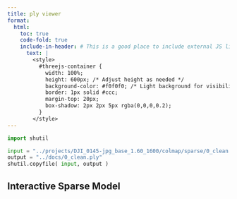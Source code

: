 ```yaml
---
title: ply viewer
format:
  html:
    toc: true
    code-fold: true
    include-in-header: # This is a good place to include external JS libraries
      text: |
        <style>
          #threejs-container {
            width: 100%;
            height: 600px; /* Adjust height as needed */
            background-color: #f0f0f0; /* Light background for visibility */
            border: 1px solid #ccc;
            margin-top: 20px;
            box-shadow: 2px 2px 5px rgba(0,0,0,0.2);
          }
        </style>
---
```


```python
import shutil

input = "../projects/DJI_0145-jpg_base_1.60_1600/colmap/sparse/0_clean.ply"
output = "../docs/0_clean.ply"
shutil.copyfile( input, output )

```

## Interactive Sparse Model

```{=html}

<div id="threejs-container" style="width: 50%; height: 50vh;"></div>

<script type="module">
import * as THREE from 'https://unpkg.com/three@0.165.0/build/three.module.js';
import { PLYLoader } from 'https://unpkg.com/three@0.165.0/examples/jsm/loaders/PLYLoader.js?module';
import { OrbitControls } from 'https://unpkg.com/three@0.165.0/examples/jsm/controls/OrbitControls.js?module';

// --- Scene Setup ---
const container = document.getElementById('threejs-container');
const scene = new THREE.Scene();
scene.background = new THREE.Color(0xf0f0f0);

const camera = new THREE.PerspectiveCamera(75, container.clientWidth / container.clientHeight, 0.1, 1000);
camera.position.z = 5;

const renderer = new THREE.WebGLRenderer({ antialias: true });
renderer.setSize(container.clientWidth, container.clientHeight);
container.appendChild(renderer.domElement);

// --- OrbitControls ---
const controls = new OrbitControls(camera, renderer.domElement);
controls.enableDamping = true;
controls.dampingFactor = 0.05;
controls.screenSpacePanning = false;
controls.minDistance = 0.1;
controls.maxDistance = 500;

// --- Lighting ---
const light = new THREE.DirectionalLight(0xffffff, 0.8);
light.position.set(5, 10, 5);
scene.add(light);
scene.add(new THREE.AmbientLight(0x999999));

// --- Globals ---
let modelGroup = null;

// --- Axis Circle Helper ---
function createAxisCircle(radius, segments, color, rotation) {
  const points = [];
  for (let i = 0; i <= segments; i++) {
    const theta = (i / segments) * Math.PI * 2;
    points.push(new THREE.Vector3(radius * Math.cos(theta), radius * Math.sin(theta), 0));
  }
  const geometry = new THREE.BufferGeometry().setFromPoints(points);
  const material = new THREE.LineBasicMaterial({ color });
  const circle = new THREE.LineLoop(geometry, material);
  if (rotation) circle.rotation.set(rotation.x, rotation.y, rotation.z);
  return circle;
}

// --- PLY Loader ---
const loader = new PLYLoader();
const plyFilePath = './0_clean.ply';

loader.load(
  plyFilePath,
  function (geometry) {
    geometry.computeBoundingBox();

    const material = new THREE.PointsMaterial({
      size: 0.005,
      vertexColors: true
    });

    const points = new THREE.Points(geometry, material);

    const center = new THREE.Vector3();
    geometry.boundingBox.getCenter(center);
    points.position.sub(center);

    modelGroup = new THREE.Group();
    modelGroup.add(points);
    scene.add(modelGroup);

    // Add axis rings
    const radius = 1.5;
    const segments = 64;
    modelGroup.add(createAxisCircle(radius, segments, 0xff0000, new THREE.Euler(0, Math.PI / 2, 0))); // X (red)
    modelGroup.add(createAxisCircle(radius, segments, 0x00ff00, new THREE.Euler(Math.PI / 2, 0, 0))); // Y (green)
    modelGroup.add(createAxisCircle(radius, segments, 0x0000ff, new THREE.Euler(0, 0, 0)));           // Z (blue)

    // Adjust camera
    const size = new THREE.Vector3();
    geometry.boundingBox.getSize(size);
    const maxDim = Math.max(size.x, size.y, size.z);
    camera.position.set(center.x, center.y, center.z + maxDim * 1.5);
    controls.target.copy(new THREE.Vector3(0, 0, 0));
    controls.update();

    console.log('PLY file loaded successfully!');
  },
  (xhr) => console.log((xhr.loaded / xhr.total * 100).toFixed(1) + '% loaded'),
  (error) => {
    console.error('An error occurred while loading the PLY file:', error);
    container.innerHTML = '<p style="color: red;">Failed to load 3D model. Check console for details.</p>';
  }
);

// --- Key Input ---
const keys = {};
window.addEventListener('keydown', (e) => { keys[e.key.toLowerCase()] = true; });
window.addEventListener('keyup', (e) => { keys[e.key.toLowerCase()] = false; });

// --- Animation Loop ---
function animate() {
  requestAnimationFrame(animate);

  if (modelGroup) {
    const rotSpeed = 0.02;
    if (keys['x']) modelGroup.rotation.x += rotSpeed;
    if (keys['y']) modelGroup.rotation.y += rotSpeed;
    if (keys['z']) modelGroup.rotation.z += rotSpeed;

    const zoomSpeed = 0.1;
    if (keys['arrowup'] || keys['='] || keys[']']) camera.position.z -= zoomSpeed;
    if (keys['arrowdown'] || keys['-'] || keys['[']) camera.position.z += zoomSpeed;
  }

  controls.update();
  renderer.render(scene, camera);
}
animate();

// --- Handle Resize ---
window.addEventListener('resize', () => {
  camera.aspect = container.clientWidth / container.clientHeight;
  camera.updateProjectionMatrix();
  renderer.setSize(container.clientWidth, container.clientHeight);
});
</script>

```
